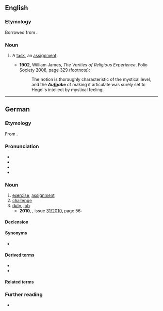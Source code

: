 {{also|aufgäbe}}
==English==

===Etymology===
Borrowed from {{bor|en|de|Aufgabe}}.

===Noun===
{{en-noun|s|Aufgaben}}

# {{lb|en|psychology}} A [[task]], an [[assignment]].
#* '''1902''', William James, ''The Varities of Religious Experience'', Folio Society 2008, page 329 (footnote):
#*: The notion is thoroughly characteristic of the mystical level, and the '''''Aufgabe''''' of making it articulate was surely set to Hegel's intellect by mystical feeling.

----

==German==
{{wikipedia|lang=de}}

===Etymology===
From {{inh|de|gmh|ūfgābe}}.

===Pronunciation===
* {{IPA|[ˈʔaʊ̯fɡaːbə]|lang=de}}
* {{audio|De-at-Aufgabe.ogg|Audio (Austria)|lang=de}}
* {{audio|De-Aufgabe.ogg|Audio|lang=de}}
* {{hyphenation|Auf|ga|be|lang=de}}

===Noun===
{{de-noun|f||Aufgaben}}

# [[exercise]], [[assignment]]
# [[challenge]]
# [[duty]], [[job]]
#* '''2010''', ''{{w|Der Spiegel}}'', issue [http://www.spiegel.de/spiegel/print/index-2010-31.html 31/2010], page 56:
#*: {{ux|de|Die '''Aufgabe''' eines Verteidigers besteht darin, für seine Mandanten mit allen Mitteln des Rechtsstaats zu kämpfen.|The duty of a defense lawyer consists of fighting for his clients with all constitutional means.}}

====Declension====
{{de-decl-noun-f|n}}

====Synonyms====
* {{sense|duty, job}} {{l|de|Auftrag|g=m}}

====Derived terms====
* {{l|de|Lebensaufgabe|g=f}}
* {{l|de|Hausaufgabe|g=f}}

====Related terms====
{{rel3|lang=de|{{l|de|aufgeben}}
|{{l|de|Abgabe}}
|{{l|de|Angabe}}
|{{l|de|Beigabe}}
|{{l|de|Mitgabe}}
|{{l|de|Übergabe}}
|{{l|de|Vergabe}}
|{{l|de|Vorgabe}}
|{{l|de|Zurückgabe}}
}}

===Further reading===
* {{R:Duden}}